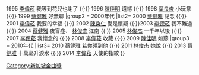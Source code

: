 <noinclude></noinclude>{{Navbox
|name  = 新加坡金曲獎最佳本地作曲
|title = [[新加坡金曲獎]]最佳本地作曲
|titlestyle=background:	#FFFF00
|group1 = 1990年代
|list1= 1994 [[巫啟賢]] 紅塵來去一場夢  {{·}} 1995 [[李偉菘]] 我等到花兒也謝了 {{·}} 1996 [[陳佳明]] 遺憾 {{·}} 1998 [[葉良俊]] 小玩意 {{·}} 1999 [[蔡健雅]] 好無聊
|group2 = 2000年代
|list2= 2000 [[蔡健雅]] 記念 {{·}} 2001 [[李偉菘]] 我要的幸福 {{·}} 2002 [[陳奐仁]] 愛是懷疑 {{·}}2003 [[李偲菘]] 我不難過 {{·}} 2004 [[蔡健雅]] 夜盲症、 [[林俊杰]] 江南 {{·}} 2005 [[林俊杰]] 一千年以後 {{·}} 2007 [[李偲菘]] 我懷念的 {{·}} 2008 [[李偉菘]] 收藏 {{·}} 2009 [[陳佳明]] 如燕
|group3 = 2010年代
|list3= 2010 [[蔡健雅]] 若你碰到他 {{·}} 2011 [[林俊杰]] 她說 {{·}} 2013 [[蔡健雅]] 十萬毫升淚水 {{·}} 2014 [[李偉菘]] 天使的指紋
}}
<noinclude>
[[Category:新加坡金曲獎]]
</noinclude>